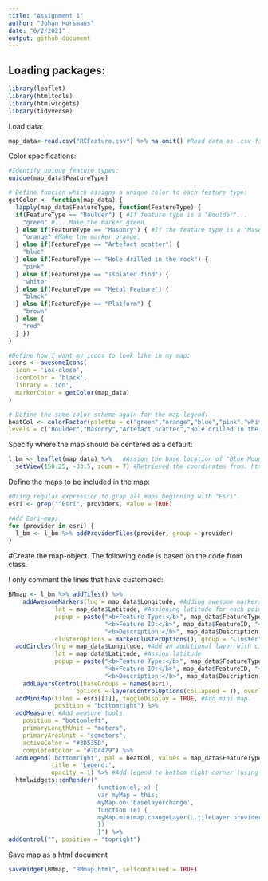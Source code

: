 ```yaml
---
title: "Assignment 1"
author: "Johan Horsmans"
date: "6/2/2021"
output: github_document
---
```


## Loading packages:
```r
library(leaflet)
library(htmltools)
library(htmlwidgets)
library(tidyverse)
```
Load data:
```r
map_data<-read.csv("RCFeature.csv") %>% na.omit() #Read data as .csv-file and omit NA's
```

Color specifications:
```r
#Identify unique feature types:
unique(map_data$FeatureType)

# Define funcion which assigns a unique color to each feature type:
getColor <- function(map_data) {
  lapply(map_data$FeatureType, function(FeatureType) {
  if(FeatureType == "Boulder") { #If feature type is a "Boulder"...
    "green" #... Make the marker green
  } else if(FeatureType == "Masonry") { #If the feature type is a "Masonry"...
    "orange" #Make the marker orange.
  } else if(FeatureType == "Artefact scatter") {
    "blue"
  } else if(FeatureType == "Hole drilled in the rock") {
    "pink"
  } else if(FeatureType == "Isolated find") {
    "white"
  } else if(FeatureType == "Metal Feature") {
    "black"
  } else if(FeatureType == "Platform") {
    "brown"
  } else {
    "red"
  } })
}

#Define how I want my icoos to look like in my map: 
icons <- awesomeIcons(
  icon = 'ios-close',
  iconColor = 'black',
  library = 'ion',
  markerColor = getColor(map_data)
)

# Define the same color scheme again for the map-legend:
beatCol <- colorFactor(palette = c("green","orange","blue","pink","white","black","brown","red"), 
levels = c("Boulder","Masonry","Artefact scatter","Hole drilled in the rock","Isolated find","Metal Feature","Platform","Other"))
```


Specify where the map should be centered as a default:
```r
l_bm <- leaflet(map_data) %>%   #Assign the base location of "Blue Mountains" to an object
  setView(150.25, -33.5, zoom = 7) #Retrieved the coordinates from: https://www.distancesto.com/coordinates/au/blue-mountains-latitude-longitude/history/276123.html
```

Define the maps to be included in the map:
```r
#Using regular expression to grap all maps beginning with "Esri".
esri <- grep("^Esri", providers, value = TRUE)

#Add Esri-maps
for (provider in esri) {
  l_bm <- l_bm %>% addProviderTiles(provider, group = provider)
}
```

#Create the map-object. The following code is based on the code from class. 

I only comment the lines that have customized:
```r
BMmap <- l_bm %>% addTiles() %>% 
    addAwesomeMarkers(lng = map_data$Longitude, #Adding awesome markers to make it possible to assing each pin a unique color. Assigning longitude for each point.
             lat = map_data$Latitude, #Assigning latitude for each point.
             popup = paste("<b>Feature Type:</b>", map_data$FeatureType, "<br>", #Defining the features which should be included in the popup. <b> makes the font bold.
                           "<b>Feature ID:</b>", map_data$FeatureID, "<br>",
                           "<b>Description:</b>", map_data$Description), icon = icons,
             clusterOptions = markerClusterOptions(), group = "Cluster") %>% #Add clustering and save this layer to a group called "Cluster" 
  addCircles(lng = map_data$Longitude, #Add an additional layer with circle-markers. Define longitude.
             lat = map_data$Latitude, #Assign latitude
             popup = paste("<b>Feature Type:</b>", map_data$FeatureType, "<br>", #Defining features in the popup.
                           "<b>Feature ID:</b>", map_data$FeatureID, "<br>",
                           "<b>Description:</b>", map_data$Description), radius =  ~c(sqrt(map_data$Accuracy)*3), group = "Raw", color = getColor(map_data)) %>% #Set the radius of the circles to vary according to the square root of accuracy of the entry. Save this layer to a group called "Raw".
    addLayersControl(baseGroups = names(esri), 
                   options = layersControlOptions(collapsed = T), overlayGroups = c("Cluster","Raw")) %>% #Add a toggle switch to alternate between the clustered and circle visualization + the various maps.
  addMiniMap(tiles = esri[[1]], toggleDisplay = TRUE, #Add mini map.
             position = "bottomright") %>%
  addMeasure( #Add measure tools.
    position = "bottomleft",
    primaryLengthUnit = "meters",
    primaryAreaUnit = "sqmeters",
    activeColor = "#3D535D",
    completedColor = "#7D4479") %>% 
  addLegend('bottomright', pal = beatCol, values = map_data$FeatureType,
            title = 'Legend:',
            opacity = 1) %>% #Add legend to bottom right corner (using the colorscheme from earlier).
  htmlwidgets::onRender("
                         function(el, x) {
                         var myMap = this;
                         myMap.on('baselayerchange',
                         function (e) {
                         myMap.minimap.changeLayer(L.tileLayer.provider(e.name));
                         })
                         }") %>% 
addControl("", position = "topright")
```
 
 
Save map as a html document
```r
saveWidget(BMmap, "BMmap.html", selfcontained = TRUE)
```
